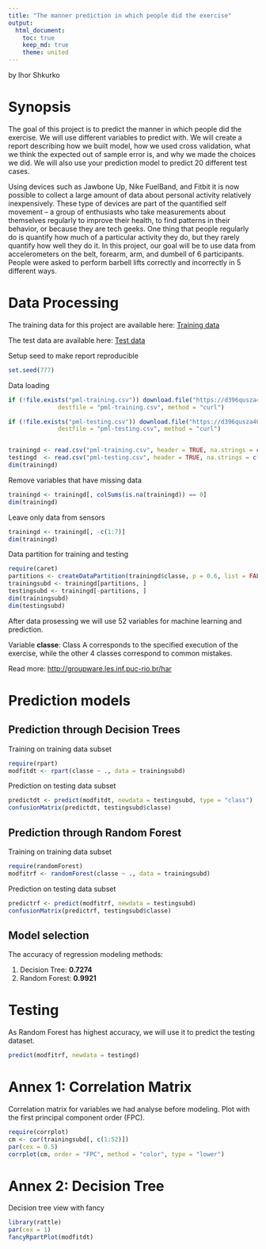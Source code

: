 ```yaml
---
title: "The manner prediction in which people did the exercise"
output:
  html_document:
    toc: true
    keep_md: true
    theme: united
---
```

by Ihor Shkurko

# Synopsis

The goal of this project is to predict the manner in which people did the exercise. We will use different variables to predict with. We will create a report describing how we built  model, how we used cross validation, what we think the expected out of sample error is, and why we made the choices we did. We will also use your prediction model to predict 20 different test cases.

Using devices such as Jawbone Up, Nike FuelBand, and Fitbit it is now possible to collect a large amount of data about personal activity relatively inexpensively. These type of devices are part of the quantified self movement – a group of enthusiasts who take measurements about themselves regularly to improve their health, to find patterns in their behavior, or because they are tech geeks. One thing that people regularly do is quantify how much of a particular activity they do, but they rarely quantify how well they do it. In this project, our goal will be to use data from accelerometers on the belt, forearm, arm, and dumbell of 6 participants. People were asked to perform barbell lifts correctly and incorrectly in 5 different ways.

# Data Processing

The training data for this project are available here:
<a href="https://d396qusza40orc.cloudfront.net/predmachlearn/pml-training.csv">Training data</a>

The test data are available here:
<a href="https://d396qusza40orc.cloudfront.net/predmachlearn/pml-testing.csv">Test data</a>

Setup seed to make report reproducible
```r
set.seed(777)
```

Data loading
```r
if (!file.exists("pml-training.csv")) download.file("https://d396qusza40orc.cloudfront.net/predmachlearn/pml-training.csv",
              destfile = "pml-training.csv", method = "curl")

if (!file.exists("pml-testing.csv")) download.file("https://d396qusza40orc.cloudfront.net/predmachlearn/pml-testing.csv",
              destfile = "pml-testing.csv", method = "curl")


trainingd <- read.csv("pml-training.csv", header = TRUE, na.strings = c("NA", "#DIV/0!"))
testingd  <- read.csv("pml-testing.csv", header = TRUE, na.strings = c("NA", "#DIV/0!"))
dim(trainingd)
```

Remove variables that have missing data
```r
trainingd <- trainingd[, colSums(is.na(trainingd)) == 0]
dim(trainingd)
```

Leave only data from sensors
```r
trainingd <- trainingd[, -c(1:7)]
dim(trainingd)
```

Data partition for training and testing
```r
require(caret)
partitions <- createDataPartition(trainingd$classe, p = 0.6, list = FALSE)
trainingsubd <- trainingd[partitions, ]
testingsubd <- trainingd[-partitions, ]
dim(trainingsubd)
dim(testingsubd)
```

After data prosessing we will use 52 variables for machine learning and prediction.

Variable **classe**:
Class A corresponds to the specified execution of the exercise, while the other 4 classes correspond to common mistakes.

Read more: <a href="http://groupware.les.inf.puc-rio.br/har">http://groupware.les.inf.puc-rio.br/har</a>

# Prediction models

## Prediction through Decision Trees

Training on training data subset
```r
require(rpart)
modfitdt <- rpart(classe ~ ., data = trainingsubd)
```

Prediction on testing data subset
```r
predictdt <- predict(modfitdt, newdata = testingsubd, type = "class")
confusionMatrix(predictdt, testingsubd$classe)
```

## Prediction through Random Forest

Training on training data subset
```r
require(randomForest)
modfitrf <- randomForest(classe ~ ., data = trainingsubd)
```

Prediction on testing data subset
```r
predictrf <- predict(modfitrf, newdata = testingsubd)
confusionMatrix(predictrf, testingsubd$classe)
```

## Model selection

The accuracy of regression modeling methods:

1. Decision Tree: **0.7274**
2. Random Forest: **0.9921**   

# Testing

As Random Forest has highest accuracy, we will use it to predict the testing dataset.
```r
predict(modfitrf, newdata = testingd)
```

# Annex 1: Correlation Matrix

Correlation matrix for variables we had analyse before modeling.
Plot with the first principal component order (FPC).
```r
require(corrplot)
cm <- cor(trainingsubd[, c(1:52)])
par(cex = 0.5)
corrplot(cm, order = "FPC", method = "color", type = "lower")
```

# Annex 2: Decision Tree

Decision tree view with fancy
```r
library(rattle)
par(cex = 1)
fancyRpartPlot(modfitdt)
```

